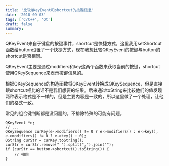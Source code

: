 ```yaml
---
title: '比较QKeyEvent和shortcut的按键信息'
date: '2018-09-03'
tags: ['C/C++', 'Qt']
draft: false
summary: 
---
```


QKeyEvent来自于键盘的按键事件，shortcut是快捷方式，这里我用setShortcut函数给button设置了一个快捷方式，现在我想比较QKeyEvent的按键与button的shortcut是否相同。

QKeyEvent主要是通过modifiers和key这两个函数来获取当前的按键，shortcut使用QKeySequence来表示按键信息的。

根据QKeySequence的构造函数将QKeyEvent转换成QKeySequence，但是直接跟shortcut相比的话不是我们想要的结果。后来通过toString来比较他们的值发现两种表示格式是不一样的，但是主要内容是一致的，所以这里做了一个处理，让他们的格式一致。

常见的组合键判断都是没问题的，不排除特殊的可能有问题。
```
QKeyEvent *e;
// ...
QKeySequence curKey(e->modifiers() != 0 ? e->modifiers() : e->key(), e->modifiers() != 0 ? e->key() : 0);
QString curStr = curKey.toString();
curStr = curStr.remove(" ").split(",").join("");
if (curStr == button->shortcut().toString()) {
    // 相同
}
```

